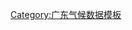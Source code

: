 {{Weather box
|width = auto
|metric first = y
|single line = y  
|collapsed = 
|location = 茂名市气象数据（1981年至2010年）
|Jan high C = 21.2
|Feb high C = 21.0
|Mar high C = 23.8
|Apr high C = 27.2
|May high C = 30.2
|Jun high C = 31.8
|Jul high C = 32.4
|Aug high C = 32.6
|Sep high C = 31.9
|Oct high C = 30.2
|Nov high C = 26.9
|Dec high C = 23.0
|Jan mean C = 16.4
|Feb mean C = 17.1
|Mar mean C = 20.1
|Apr mean C = 23.8
|May mean C = 26.5
|Jun mean C = 28.1
|Jul mean C = 28.6
|Aug mean C = 28.5
|Sep mean C = 27.5
|Oct mean C = 25.4
|Nov mean C = 21.7
|Dec mean C = 17.7
|year mean C = 
|Jan low C = 13.5
|Feb low C = 14.7
|Mar low C = 17.9
|Apr low C = 21.6
|May low C = 24.0
|Jun low C = 25.7
|Jul low C = 26.0
|Aug low C = 25.8
|Sep low C = 24.7
|Oct low C = 22.3
|Nov low C = 18.3
|Dec low C = 14.3
|Jan record high C = 28.9 |Jan record low C = 4.3
|Feb record high C = 31.5 |Feb record low C = 4.0
|Mar record high C = 32.5 |Mar record low C = 4.9
|Apr record high C = 34.0 |Apr record low C = 11.2
|May record high C = 36.2 |May record low C = 16.1
|Jun record high C = 37.5 |Jun record low C = 18.9
|Jul record high C = 36.9 |Jul record low C = 22.1
|Aug record high C = 37.3 |Aug record low C = 22.3
|Sep record high C = 36.5 |Sep record low C = 17.3
|Oct record high C = 34.4 |Oct record low C = 13.7
|Nov record high C = 33.5 |Nov record low C = 6.1
|Dec record high C = 29.8 |Dec record low C = 3.5
|year high C=  |year low C= 
|year high F = |year low F =
|precipitation colour = green
|Jan precipitation mm = 30.7
|Feb precipitation mm = 54.1
|Mar precipitation mm = 66.5
|Apr precipitation mm = 142.6
|May precipitation mm = 233.4
|Jun precipitation mm = 302.3
|Jul precipitation mm = 275.3
|Aug precipitation mm = 291.4
|Sep precipitation mm = 204.3
|Oct precipitation mm = 73.1
|Nov precipitation mm = 30.9
|Dec precipitation mm = 26.5
|Jan humidity = 76
|Feb humidity = 82
|Mar humidity = 84
|Apr humidity = 85
|May humidity = 84
|Jun humidity = 85
|Jul humidity = 83
|Aug humidity = 83
|Sep humidity = 80
|Oct humidity = 74
|Nov humidity = 70
|Dec humidity = 70
|source 1 = [http://data.cma.cn/data/weatherBk.html 中国气象数据网]
}}<noinclude>
[[Category:广东气候数据模板]]
</noinclude>